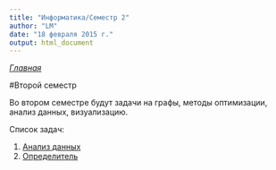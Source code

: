 ```yaml
---
title: "Информатика/Семестр 2"
author: "LM"
date: "18 февраля 2015 г."
output: html_document
---
```


*[Главная](index.html)*

#Второй семестр

Во втором семестре будут задачи на графы, методы оптимизации, 
анализ данных, визуализацию.

Список задач:

1. [Анализ данных](z1.html)
2. [Определитель](z2.html)